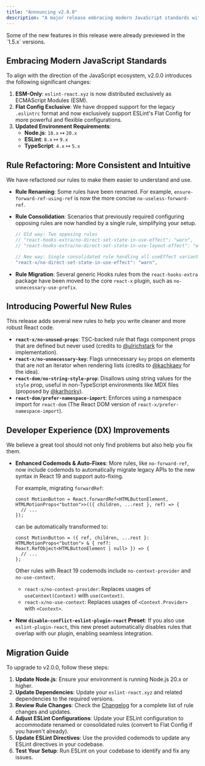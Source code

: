 ```yaml
---
title: "Announcing v2.0.0"
description: "A major release embracing modern JavaScript standards with powerful new rules and DX improvements."
---
```


<Callout type="info">
  Some of the new features in this release were already previewed in the `1.5.x` versions.
</Callout>

## **Embracing Modern JavaScript Standards**

To align with the direction of the JavaScript ecosystem, v2.0.0 introduces the following significant changes:

1. **ESM-Only**: `eslint-react.xyz` is now distributed exclusively as ECMAScript Modules (ESM).
2. **Flat Config Exclusive**: We have dropped support for the legacy `.eslintrc` format and now exclusively support ESLint's Flat Config for more powerful and flexible configurations.
3. **Updated Environment Requirements**:
   - **Node.js**: `18.x` ↦ `20.x`
   - **ESLint**: `8.x` ↦ `9.x`
   - **TypeScript**: `4.x` ↦ `5.x`

## **Rule Refactoring: More Consistent and Intuitive**

We have refactored our rules to make them easier to understand and use.

- **Rule Renaming**: Some rules have been renamed. For example, `ensure-forward-ref-using-ref` is now the more concise `no-useless-forward-ref`.

- **Rule Consolidation**: Scenarios that previously required configuring opposing rules are now handled by a single rule, simplifying your setup.

  ```javascript
  // Old way: Two opposing rules
  // "react-hooks-extra/no-direct-set-state-in-use-effect": "warn",
  // "react-hooks-extra/no-direct-set-state-in-use-layout-effect": "warn",

  // New way: Single consolidated rule handling all useEffect variants
  "react-x/no-direct-set-state-in-use-effect": "warn",
  ```

- **Rule Migration**: Several generic Hooks rules from the `react-hooks-extra` package have been moved to the core `react-x` plugin, such as `no-unnecessary-use-prefix`.

## **Introducing Powerful New Rules**

This release adds several new rules to help you write cleaner and more robust React code.

- **`react-x/no-unused-props`**: TSC-backed rule that flags component props that are defined but never used (credits to [@ulrichstark](https://github.com/ulrichstark) for the implementation).
- **`react-x/no-unnecessary-key`**: Flags unnecessary `key` props on elements that are not an iterator when rendering lists (credits to [@kachkaev](https://github.com/kachkaev) for the idea).
- **`react-dom/no-string-style-prop`**: Disallows using string values for the `style` prop, useful in non-TypeScript environments like MDX files (proposed by [@karlhorky](https://github.com/karlhorky)).
- **`react-dom/prefer-namespace-import`**: Enforces using a namespace import for `react-dom` (The React DOM version of `react-x/prefer-namespace-import`).

## **Developer Experience (DX) Improvements**

We believe a great tool should not only find problems but also help you fix them.

- **Enhanced Codemods & Auto-Fixes**: More rules, like `no-forward-ref`, now include codemods to automatically migrate legacy APIs to the new syntax in React 19 and support auto-fixing.

  For example, migrating `forwardRef`:

  ```tsx
  const MotionButton = React.forwardRef<HTMLButtonElement, HTMLMotionProps<"button">>(({ children, ...rest }, ref) => {
    // ...
  });
  ```

  can be automatically transformed to:

  ```tsx
  const MotionButton = ({ ref, children, ...rest }: HTMLMotionProps<"button"> & { ref?: React.RefObject<HTMLButtonElement | null> }) => {
    // ...
  };
  ```

  Other rules with React 19 codemods include `no-context-provider` and `no-use-context`.

  - `react-x/no-context-provider`: Replaces usages of `useContext(Context)` with `use(Context)`.
  - `react-x/no-use-context`: Replaces usages of `<Context.Provider>` with `<Context>`.

- **New `disable-conflict-eslint-plugin-react` Preset**: If you also use `eslint-plugin-react`, this new preset automatically disables rules that overlap with our plugin, enabling seamless integration.

## **Migration Guide**

To upgrade to v2.0.0, follow these steps:

1. **Update Node.js**: Ensure your environment is running Node.js 20.x or higher.
2. **Update Dependencies**: Update your `eslint-react.xyz` and related dependencies to the required versions.
3. **Review Rule Changes**: Check the [Changelog](/docs/changelog#v200-2025-09-26) for a complete list of rule changes and updates.
4. **Adjust ESLint Configurations**: Update your ESLint configuration to accommodate renamed or consolidated rules (convert to Flat Config if you haven't already).
5. **Update ESLint Directives**: Use the provided codemods to update any ESLint directives in your codebase.
6. **Test Your Setup**: Run ESLint on your codebase to identify and fix any issues.
